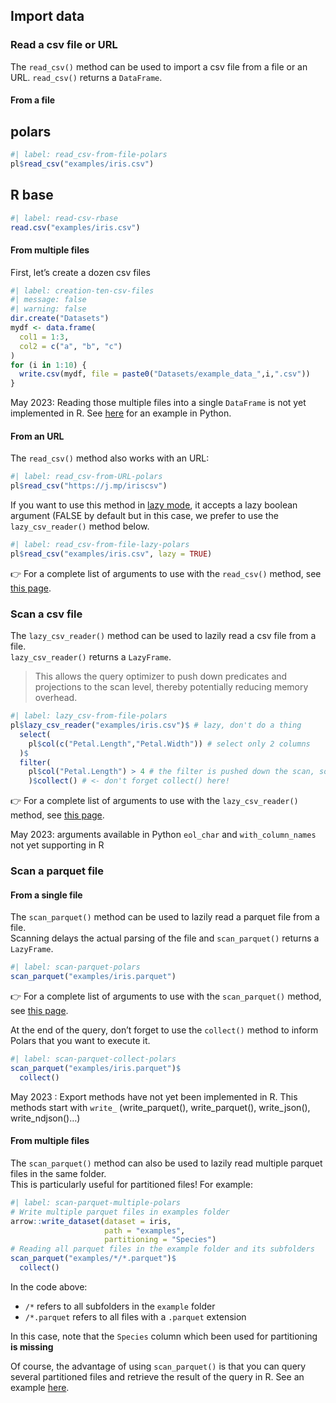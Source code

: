 ## Import data

### Read a csv file or URL

The `read_csv()` method can be used to import a csv file from a file or an URL.
`read_csv()` returns a `DataFrame`. 

#### From a file

::: {.panel-tabset} 

## polars

```r
#| label: read_csv-from-file-polars
pl$read_csv("examples/iris.csv")
```

## R base

```r
#| label: read-csv-rbase
read.csv("examples/iris.csv")
```
:::

#### From multiple files

First, let's create a dozen csv files

```r
#| label: creation-ten-csv-files
#| message: false
#| warning: false
dir.create("Datasets")
mydf <- data.frame(
  col1 = 1:3,
  col2 = c("a", "b", "c")
)
for (i in 1:10) {
  write.csv(mydf, file = paste0("Datasets/example_data_",i,".csv"))
}
```

::: {.callout-important}
May 2023: Reading those multiple files into a single `DataFrame` is not yet implemented in R. See [here](https://pola-rs.github.io/polars-book/user-guide/io/multiple/#reading-into-a-single-dataframe) for an example in Python.
:::

#### From an URL

The `read_csv()` method also works with an URL:

```r
#| label: read_csv-from-URL-polars
pl$read_csv("https://j.mp/iriscsv")
```

If you want to use this method in [lazy mode](#lazy-executioin), it accepts a lazy boolean argument (FALSE by default but in this case, we prefer to use the `lazy_csv_reader()` method below.

```r
#| label: read_csv-from-file-lazy-polars
pl$read_csv("examples/iris.csv", lazy = TRUE)
```

👉 For a complete list of arguments to use with the `read_csv()` method, see [this page](https://pola-rs.github.io/polars/py-polars/html/reference/api/polars.read_csv.html#polars.read_csv).


### Scan a csv file

The `lazy_csv_reader()` method can be used to lazily read a csv file from a file.  
`lazy_csv_reader()` returns a `LazyFrame`. 

> This allows the query optimizer to push down predicates and projections to the scan level, thereby potentially reducing memory overhead.

```r
#| label: lazy_csv-from-file-polars
pl$lazy_csv_reader("examples/iris.csv")$ # lazy, don't do a thing
  select(
    pl$col(c("Petal.Length","Petal.Width")) # select only 2 columns
  )$
  filter(
    pl$col("Petal.Length") > 4 # the filter is pushed down the scan, so less data is read into memory
    )$collect() # <- don't forget collect() here!
```

👉 For a complete list of arguments to use with the `lazy_csv_reader()` method, see [this page](https://rpolars.github.io/reference/lazy_csv_reader/).

::: {.callout-important}
May 2023: arguments available in Python `eol_char` and `with_column_names` not yet supporting in R
:::


### Scan a parquet file

#### From a single file

The `scan_parquet()` method can be used to lazily read a parquet file from a file.  
Scanning delays the actual parsing of the file and `scan_parquet()` returns a `LazyFrame`. 

```r
#| label: scan-parquet-polars
scan_parquet("examples/iris.parquet")
```

👉 For a complete list of arguments to use with the `scan_parquet()` method, see [this page](https://rpolars.github.io/reference/scan_parquet/).

At the end of the query, don't forget to use the `collect()` method to inform Polars that you want to execute it.

```r
#| label: scan-parquet-collect-polars
scan_parquet("examples/iris.parquet")$
  collect()
```

::: {.callout-caution}
May 2023 : Export methods have not yet been implemented in R. This methods start with `write_` (write_parquet(), write_parquet(), write_json(), write_ndjson()...)
:::


#### From multiple files

The `scan_parquet()` method can also be used to lazily read multiple parquet files in the same folder.  
This is particularly useful for partitioned files!
For example:

```r
#| label: scan-parquet-multiple-polars
# Write multiple parquet files in examples folder
arrow::write_dataset(dataset = iris,
                     path = "examples",
                     partitioning = "Species")
# Reading all parquet files in the example folder and its subfolders
scan_parquet("examples/*/*.parquet")$
  collect()
```

In the code above:  

- `/*` refers to all subfolders in the `example` folder  
- `/*.parquet` refers to all files with a `.parquet` extension  

::: {.callout-important}
In this case, note that the `Species` column which been used for partitioning **is missing**
:::

Of course, the advantage of using `scan_parquet()` is that you can query several partitioned files and retrieve the result of the query in R. See an example [here](#from-a-parquet-file).
